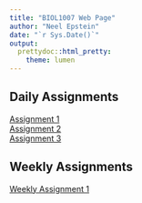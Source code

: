 ```yaml
---
title: "BIOL1007 Web Page"
author: "Neel Epstein"
date: "`r Sys.Date()`"
output:
  prettydoc::html_pretty:
    theme: lumen
---
```


## Daily Assignments
[Assignment 1](Assignment_1.html)  
[Assignment 2](Assignment_2.html)  
[Assignment 3](Assignment_3.html)  

## Weekly Assignments
[Weekly Assignment 1](Weekly_Assignment_1.html)

